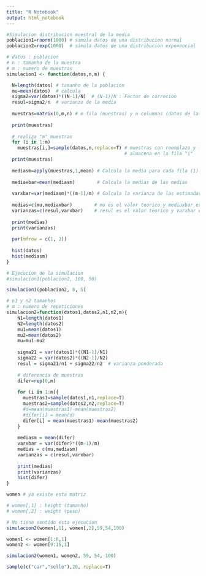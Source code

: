 ```yaml
---
title: "R Notebook"
output: html_notebook
---
```


```r
#Simulacion distribucion muestral de la media
poblacion1=rnorm(1000) # simula datos de una distribucion normal 
poblacion2=rexp(1000)  # simula datos de una distribucion exponencial

# datos : poblacion
# n : tamanho de la muestra
# m : numero de muestras
simulacion1 <- function(datos,n,m) {

  N=length(datos) # tamanho de la poblacion
  mu=mean(datos)  # calcula 
  sigma2=var(datos)*((N-1)/N)  # (N-1)/N : Factor de correcion
  resul=sigma2/n  # varianza de la media
  
  muestras=matrix(0,m,n) # m fila (muestras) y n columnas (datos de la muestra)
  
  print(muestras)
  
  # realiza "m" muestras
  for (i in 1:m)
    muestras[i,]=sample(datos,n,replace=T) # muestras con reemplazo y lo 
                                           # almacena en la fila "i"
  print(muestras)
  
  mediasm=apply(muestras,1,mean) # Calcula la media para cada fila (1)
  
  mediaxbar=mean(mediasm)        # Calcula la medias de las medias
  
  varxbar=var(mediasm)*((m-1)/m) # Calcula la varianza de las estimadas
  
  medias=c(mu,mediaxbar)        # mu es el valor teorico y mediaxbar es el estimado
  varianzas=c(resul,varxbar)    # resul es el valor teorico y varxbar es el estimado
  
  print(medias)
  print(varianzas)
  
  par(mfrow = c(1, 2))
  
  hist(datos)
  hist(mediasm)
}

# Ejecucion de la simulacion
#simulacion1(poblacion2, 100, 50)

simulacion1(poblacion2, 8, 5)

```
```r
# n1 y n2 tamanhos
# m : numero de repeticiones
simulacion2=function(datos1,datos2,n1,n2,m){
    N1=length(datos1)
    N2=length(datos2)
    mu1=mean(datos1)
    mu2=mean(datos2)
    mu=mu1-mu2
    
    sigma21 = var(datos1)*((N1-1)/N1)
    sigma22 = var(datos2)*((N2-1)/N2)
    resul = sigma21/n1 + sigma22/n2  # varianza ponderada
    
    # diferencia de muestras
    difer=rep(0,m)
    
    for (i in 1:m){
      muestras1=sample(datos1,n1,replace=T)
      muestras2=sample(datos2,n2,replace=T)
      #d=mean(muestras1)-mean(muestras2)
      #difer[i] = mean(d)
      difer[i] = mean(muestras1)-mean(muestras2)
    }
    
    mediasm = mean(difer)
    varxbar = var(difer)*((m-1)/m)
    medias = c(mu,mediasm)
    varianzas = c(resul,varxbar)
    
    print(medias)
    print(varianzas)
    hist(difer)
}
```

```r
women # ya existe esta matriz
```

```r

# women[,1] : height (tamanho)
# women[,2] : weight (peso)

# No tiene sentido esta ejecucion
simulacion2(women[,1], women[,2],59,54,100)  
```
```r
women1 <- women[1:8,1]
women2 <- women[9:15,1]

simulacion2(women1, women2, 59, 54, 100)  
```
```r
sample(c("car","sello"),20, replace=T)
```

